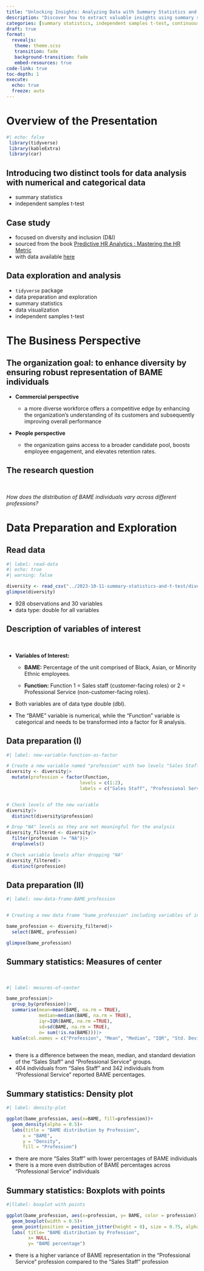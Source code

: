 ```yaml
---
title: "Unlocking Insights: Analyzing Data with Summary Statistics and Independent Samples t-Test"
description: "Discover how to extract valuable insights using summary statistics and the independent samples t-test, with a case study on team diversity within a large organization."
categories: [summary statistics, independent samples t-test, continuous variable, categorical variable, quantitative analysis]
draft: true
format: 
  revealjs: 
   theme: theme.scss
   transition: fade
   background-transition: fade
   embed-resources: true
code-link: true
toc-depth: 1
execute:
  echo: true
  freeze: auto
---
```


# Overview of the Presentation

```r
#| echo: false
 library(tidyverse)
 library(kableExtra)
 library(car)

```

## Introducing two distinct tools for data analysis with numerical and categorical data

-   summary statistics
-   independent samples t-test

## Case study

-   focused on diversity and inclusion (D&I)
-   sourced from the book [Predictive HR Analytics : Mastering the HR Metric](https://www.amazon.com/Predictive-HR-Analytics-Mastering-Metric/dp/0749473916)
-   with data available [here](https://www.koganpage.com/hr-learning-development/predictive-hr-analytics-9780749484446)

## Data exploration and analysis

-   `tidyverse` package
-   data preparation and exploration
-   summary statistics
-   data visualization
-   independent samples t-test

# The Business Perspective

## The organization goal: to enhance diversity by ensuring robust representation of BAME individuals

::: small
-   **Commercial perspective**

    -   a more diverse workforce offers a competitive edge by enhancing the organization's understanding of its customers and subsequently improving overall performance

-   **People perspective**

    -   the organization gains access to a broader candidate pool, boosts employee engagement, and elevates retention rates.
:::

## The research question

<br>

*How does the distribution of BAME individuals vary across different professions?*

# Data Preparation and Exploration

## Read data

```r
#| label: read-data
#| echo: true
#| warning: false

diversity <- read_csv("../2023-10-11-summary-statistics-and-t-test/diversity2.csv")
glimpse(diversity)

```

-   928 observations and 30 variables
-   data type: double <dbl> for all variables

## Description of variables of interest

<br>

::: small
-   **Variables of Interest:**

    -   **BAME:** Percentage of the unit comprised of Black, Asian, or Minority Ethnic employees.

    -   **Function:** Function 1 = Sales staff (customer-facing roles) or 2 = Professional Service (non-customer-facing roles).

-   Both variables are of data type double (dbl).

-   The "BAME" variable is numerical, while the "Function" variable is categorical and needs to be transformed into a factor for R analysis.
:::

## Data preparation (I)

::: small
```r
#| label: new-variable-function-as-factor

# Create a new variable named "profession" with two levels "Sales Staff" and "Professional Service"
diversity <- diversity|>
  mutate(profession = factor(Function,
                           levels = c(1:2),
                           labels = c("Sales Staff", "Professional Service")))


# Check levels of the new variable
diversity|>
  distinct(diversity$profession)

# Drop "NA" levels as they are not meaningful for the analysis
diversity_filtered <- diversity|>
  filter(profession != "NA")|>
  droplevels()

# Check variable levels after dropping "NA" 
diversity_filtered|>
  distinct(profession)

```
:::

## Data preparation (II)

::: small
```r

#| label: new-data-frame-BAME_profession


# Creating a new data frame "bame_profession" including variables of interest

bame_profession <- diversity_filtered|>
  select(BAME, profession)

glimpse(bame_profession)
```
:::

## Summary statistics: Measures of center

<br>

::: small
```r
#| label: mesures-of-center

bame_profession|>
  group_by(profession)|>
  summarise(mean=mean(BAME, na.rm = TRUE),
            median=median(BAME, na.rm = TRUE),
            iqr=IQR(BAME, na.rm =TRUE),
            sd=sd(BAME, na.rm = TRUE),
            n= sum(!is.na(BAME)))|>
  kable(col.names = c("Profession", "Mean", "Median", "IQR", "Std. Deviation", "Sum"), align = "cccc")
  
```
:::

::: goal
::: small
-   there is a difference between the mean, median, and standard deviation of the "Sales Staff" and "Professional Service" groups.
-   404 individuals from "Sales Staff" and 342 individuals from "Professional Service" reported BAME percentages.
:::
:::

## Summary statistics: Density plot

:::small
```r
#| label: density-plot

ggplot(bame_profession, aes(x=BAME, fill=profession))+
  geom_density(alpha = 0.5)+
  labs(title = "BAME distribution by Profession",
      x = "BAME",
      y = "Density",
      fill = "Profession")

```
:::

:::goal
:::small

 - there are more "Sales Staff" with lower percentages of BAME individuals
 - there is a more even distribution of BAME percentages across "Professional Service" individuals
:::
:::

## Summary statistics: Boxplots with points

:::small
```r
#|llabel: boxplot with points

ggplot(bame_profession, aes(x=profession, y= BAME, color = profession))+
  geom_boxplot(width = 0.5)+
  geom_point(position = position_jitter(height = 0), size = 0.75, alpha= 0.5)+
  labs( title= "BAME distribution by Profession", 
        x= NULL,
        y= "BAME percentage")
```
:::

:::goal
:::small
 - there is a higher variance of BAME representation in the "Professional Service" profession compared to the "Sales Staff" profession
:::
:::